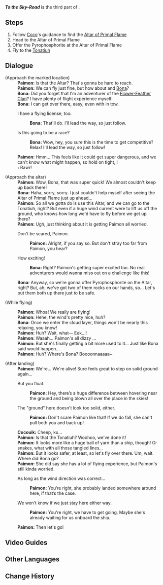{{Quest Infobox
|id            = 75135
|image         = World Quest To the Sky-Road.png
|type          = World
|chapter       = Lost Traveler in the Ashen Realm
|act           = A Dream of Gazing Upon the Distant Sky
|actNum        = II
|part          = 3
|requirement   = 
|characters    = Bona; Cocouik; Little One; Paimon; Traveler
|startLocation = [[Cradle of Fleeting Dreams]], [[Natlan]]
|region        = Natlan
|area          = Ochkanatlan
|subarea       = 
|prev          = Palace of the Vision Serpent
|next          = The Other Side of the Sky
|rewards       = Adventure EXP*150;Primogem*20;Mora*25,000
|otherRewards  = 
}}
'''''To the Sky-Road''''' is the third part of {{Quest|A Dream of Gazing Upon the Distant Sky}}.

==Steps==
# Follow [[Coco]]'s guidance to find the [[Altar of Primal Flame]]
# Head to the Altar of Primal Flame
# Offer the Pyrophosphorite at the Altar of Primal Flame
# Fly to the [[Tonatiuh]]

==Dialogue==
{{Quest Description|With two pieces of Pyrophosphorite in hand, the road to the skies is open to you at last...}}
{{Dialogue Start}}
;(Approach the marked location)
:'''Paimon:''' Is that the Altar? That's gonna be hard to reach.
:'''Paimon:''' We can fly just fine, but how about {{Little One}} and [[Bona]]?
:'''Bona:''' Did you forget that I'm an adventurer of the [[Flower-Feather Clan]]? I have plenty of flight experience myself.
:'''Bona:''' I can get over there, easy, even with {{Little One}} in tow.
:{{DIcon}} I have a flying license, too.
::'''Bona:''' That'll do. I'll lead the way, so just follow.
:{{DIcon}} Is this going to be a race?
::'''Bona:''' Wow, hey, you sure this is the time to get competitive? Relax! I'll lead the way, so just follow!
:'''Paimon:''' Hmm... This feels like it could get super dangerous, and we can't know what might happen, so hold on tight, {{Little One}}!
:'''{{Little One}}:''' Rawr!

;(Approach the altar)
:'''Paimon:''' Wow, Bona, that was super quick! We almost couldn't keep up back there!
:'''Bona:''' Haha, sorry, sorry. I just couldn't help myself after seeing the Altar of Primal Flame just up ahead...
:'''Paimon:''' So all we gotta do is use this Altar, and we can go to the Tonatiuh, right? But even if a huge wind current were to lift us off the ground, who knows how long we'd have to fly before we get up there?
:'''Paimon:''' Ugh, just thinking about it is getting Paimon all worried.
:{{DIcon}} Don't be scared, Paimon.
::'''Paimon:''' Alright, if you say so. But don't stray too far from Paimon, you hear?
:{{DIcon}} How exciting!
::'''Bona:''' Right? Paimon's getting super excited too. No real adventurers would wanna miss out on a challenge like this!
:'''Bona:''' Anyway, so we're gonna offer Pyrophosphorite on the Altar, right? But, ah, we've got two of them rocks on our hands, so... Let's put them both up there just to be safe.

;(While flying)
<!-- :'''Paimon:''' Wow! We're actually flying! -->
:'''Paimon:''' Whoa! We really are flying!
:'''Paimon:''' Hehe, the wind's pretty nice, huh?
:'''Bona:''' Once we enter the cloud layer, things won't be nearly this relaxing, you know!
:'''Paimon:''' Huh? Wait, what&mdash; Eek...!
:'''Paimon:''' Waaah... Paimon's all dizzy ...
:'''Paimon:''' But she's finally getting a bit more used to it... Just like Bona said would happen...
:'''Paimon:''' Huh? Where's Bona? Boooonnaaaaa~

;(After landing)
:'''Paimon:''' We're... We're alive! Sure feels great to step on solid ground again...
:{{DIcon}} But you float.
::'''Paimon:''' Hey, there’s a huge difference between hovering near the ground and being blown all over the place in the skies!
:{{DIcon}} The "ground" here doesn't look too solid, either.
::'''Paimon:''' Don't scare Paimon like that! If we do fall, she can't pull both you and {{Little One}} back up!
:'''Cocouik:''' Cheep, ku...
:'''Paimon:''' Is that the Tonatiuh? Woohoo, we've done it!
:'''Paimon:''' It looks more like a huge ball of yarn than a ship, though! Or snakes, what with all those tangled lines...
:'''Paimon:''' But it looks safer, at least, so let's fly over there. Um, wait. Where did Bona go?
:'''Paimon:''' She did say she has a lot of flying experience, but Paimon's still kinda worried.
:{{DIcon}} As long as the wind direction was correct...
::'''Paimon:''' You’re right, she probably landed somewhere around here, if that’s the case.
:{{DIcon}} We won't know if we just stay here either way.
::'''Paimon:''' You're right, we have to get going. Maybe she's already waiting for us onboard the ship.
:'''Paimon:''' Then let's go!
{{Dialogue End}}

==Video Guides==
{{EVT
|video1   = https://youtu.be/SkcqzB1Cuuo?si=LKt9vFlEyN08IXx5
|caption1 = To the Sky Road | Genshin Impact
}}

==Other Languages==
{{Other Languages
|en       = To the Sky-Road
|zhs      = 启程，苍天航路
|zhs_rm   = 
|zht      = 啟程，蒼天航路
|zht_rm   = 
|zh_tl    = 
|ja       = いざ蒼天の航路へ
|ja_rm    = Iza Souten no Kouro he
|ja_tl    = Now, To the Azure Sky Road
|ko       = 창공을 향해
|ko_tl    = 
|es       = ¡Rumbo al cielo azul!
|es_tl    = Course to the Blue Sky!
|fr       = Embarquement sur la divine route des étoiles
|fr_tl    = Boarding on the Divine Star Road
|ru       = Дорога в небо
|ru_tl    = 
|th       = ออกเดินทาง มุ่งสู่วิถีบนฟากฟ้า
|th_rm    = 
|th_tl    = 
|vi       = Khởi Hành Lên Trời
|vi_tl    = 
|de       = Auf dem Weg in den Himmel
|de_tl    = On the Road to the Sky
|id       = Jalan Menuju Langit
|id_tl    = 
|pt       = Ao Caminho do Céu
|pt_tl    = 
|tr       = Gök Yoluna Doğru
|tr_tl    = 
|it       = Verso la via celeste
|it_tl    = 
}}

==Change History==
{{Change History|5.2}}